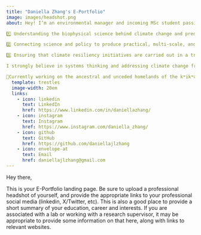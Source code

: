 ```yaml
---
title: "Daniella Zhang's E-Portfolio"
image: images/headshot.png
about: Hey! I’m an environmental manager and incoming MSc student passionate about climate change adaptation in urban areas. In Canada, flooding and wildfires present an immense and growing threat to cities. Climate change exacerbated natural disasters are experienced disproportionally across communities, deepening environmental injustices. My work is guided by three big-picture goals: 

1️⃣ Understanding the biophysical science behind climate change and predicted impacts through applied research 🧪

2️⃣ Connecting science and policy to produce practical, multi-scale, and collaborative management outcomes 🌐

3️⃣ Ensuring that climate resiliency initiatives are carried out in a transparent, inclusive, and equitable manner across stakeholders, whilst leveraging existing partnerships 🌱

I strongly believe in systems thinking and addressing climate change from an interdisciplinary perspective. Always looking for new ideas and collaboration opportunities! Feel free to send me a message, would love to chat! 😃

📍Currently working on the ancestral and unceded homelands of the kʷikʷəƛ̓əm (Kwikwetlem), səlilwətaɬ (Tsleil-Waututh), xʷməθkʷəy̓əm (Musqueam), Sḵwx̱wú7mesh (Squamish), q̓ic̓əy̓ (Katzie),qʼʷa:n̓ ƛʼən̓ (Kwantlen), qiqéyt (Qayqayt), and Stó:lō (Sto:lo) Peoples, and extends my appreciation for the opportunity to work on this territory.
  template: trestles
  image-width: 20em
  links: 
    - icon: linkedin
      text: LinkedIn
      href: https://www.linkedin.com/in/daniellazhang/
    - icon: instagram
      text: Instagram
      href: https://www.instagram.com/daniella_zhang/
    - icon: github
      text: GitHub
      href: https://github.com/daniellajlzhang
    - icon: envelope-at
      text: Email
      href: daniellajlzhang@gmail.com
---
```


Hey there,

This is your E-Portfolio landing page. Be sure to upload a professional headshot of yourself, and provide the appropriate links to your professional social media (linkedin, X/Twitter, etc). This is also a good place to provide a short summary of your education, career and interests. If you are associated with a lab or working with a research supervisor, it may be appropriate to provide some information on that here, along with links to relevant websites. 
